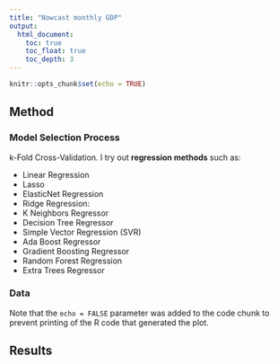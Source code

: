```yaml
---
title: "Nowcast monthly GDP"
output: 
  html_document:
    toc: true
    toc_float: true
    toc_depth: 3 
---
```


```r
knitr::opts_chunk$set(echo = TRUE)
```


## Method


### Model Selection Process

k-Fold Cross-Validation. I try out **regression methods** such as:

- Linear Regression 
- Lasso
- ElasticNet Regression
- Ridge Regression: 
- K Neighbors Regressor
- Decision Tree Regressor
- Simple Vector Regression (SVR)
- Ada Boost Regressor
- Gradient Boosting Regressor
- Random Forest Regression
- Extra Trees Regressor

### Data

Note that the `echo = FALSE` parameter was added to the code chunk to prevent printing of the R code that generated the plot.

## Results
